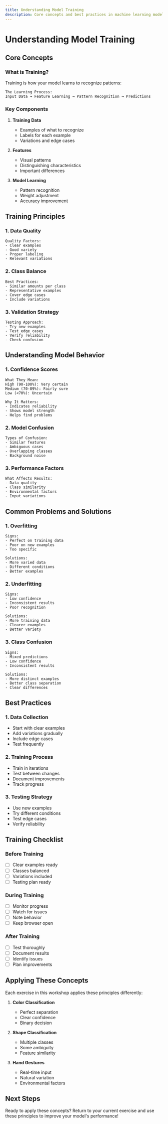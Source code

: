 ```yaml
---
title: Understanding Model Training
description: Core concepts and best practices in machine learning model training
---
```


# Understanding Model Training

## Core Concepts

### What is Training?

Training is how your model learns to recognize patterns:

```
The Learning Process:
Input Data → Feature Learning → Pattern Recognition → Predictions
```

### Key Components

1. **Training Data**

   - Examples of what to recognize
   - Labels for each example
   - Variations and edge cases

2. **Features**

   - Visual patterns
   - Distinguishing characteristics
   - Important differences

3. **Model Learning**
   - Pattern recognition
   - Weight adjustment
   - Accuracy improvement

## Training Principles

### 1. Data Quality

```
Quality Factors:
- Clear examples
- Good variety
- Proper labeling
- Relevant variations
```

### 2. Class Balance

```
Best Practices:
- Similar amounts per class
- Representative examples
- Cover edge cases
- Include variations
```

### 3. Validation Strategy

```
Testing Approach:
- Try new examples
- Test edge cases
- Verify reliability
- Check confusion
```

## Understanding Model Behavior

### 1. Confidence Scores

```
What They Mean:
High (90-100%): Very certain
Medium (70-89%): Fairly sure
Low (<70%): Uncertain

Why It Matters:
- Indicates reliability
- Shows model strength
- Helps find problems
```

### 2. Model Confusion

```
Types of Confusion:
- Similar features
- Ambiguous cases
- Overlapping classes
- Background noise
```

### 3. Performance Factors

```
What Affects Results:
- Data quality
- Class similarity
- Environmental factors
- Input variations
```

## Common Problems and Solutions

### 1. Overfitting

```
Signs:
- Perfect on training data
- Poor on new examples
- Too specific

Solutions:
- More varied data
- Different conditions
- Better examples
```

### 2. Underfitting

```
Signs:
- Low confidence
- Inconsistent results
- Poor recognition

Solutions:
- More training data
- Clearer examples
- Better variety
```

### 3. Class Confusion

```
Signs:
- Mixed predictions
- Low confidence
- Inconsistent results

Solutions:
- More distinct examples
- Better class separation
- Clear differences
```

## Best Practices

### 1. Data Collection

- Start with clear examples
- Add variations gradually
- Include edge cases
- Test frequently

### 2. Training Process

- Train in iterations
- Test between changes
- Document improvements
- Track progress

### 3. Testing Strategy

- Use new examples
- Try different conditions
- Test edge cases
- Verify reliability

## Training Checklist

### Before Training

- [ ] Clear examples ready
- [ ] Classes balanced
- [ ] Variations included
- [ ] Testing plan ready

### During Training

- [ ] Monitor progress
- [ ] Watch for issues
- [ ] Note behavior
- [ ] Keep browser open

### After Training

- [ ] Test thoroughly
- [ ] Document results
- [ ] Identify issues
- [ ] Plan improvements

## Applying These Concepts

Each exercise in this workshop applies these principles differently:

1. **Color Classification**

   - Perfect separation
   - Clear confidence
   - Binary decision

2. **Shape Classification**

   - Multiple classes
   - Some ambiguity
   - Feature similarity

3. **Hand Gestures**
   - Real-time input
   - Natural variation
   - Environmental factors

## Next Steps

Ready to apply these concepts? Return to your current exercise and use these principles to improve your model's performance!
